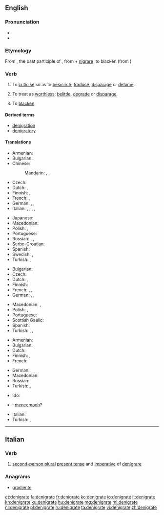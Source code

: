 ==English==
{{was wotd|2009|June|28}}

===Pronunciation===
* {{IPA|/ˈdɛn.ɪ.ɡɹeɪt/|lang=en}}
* {{audio|en-us-denigrate.ogg|Audio (US)|lang=en}}

===Etymology===
From {{etyl|la|en}} {{m|la|dēnigrātus}}, the past participle of {{m|la|dēnigrāre||to blacken}}, from {{m|la|dē}} + [[nigrare]] 'to blacken (from {{term|niger||black|lang=la}})

===Verb===
{{en-verb|denigrat}}

# {{context|transitive|lang=en}} To [[criticise]] so as to [[besmirch]]; [[traduce]], [[disparage]] or [[defame]].
# {{context|transitive|lang=en}} To treat as [[worthless]]; [[belittle]], [[degrade]] or [[disparage]].
# {{context|rare|lang=en}} To [[blacken]]. <!-- this usage is the literal sense, yet obscure at best -->

====Derived terms====
* [[denigration]]
* [[denigratory]]

====Translations====
{{trans-top|to criticise so as to besmirch}}
* Armenian: {{t|hy|սևացնել}}
* Bulgarian: {{t+|bg|очерням}}
* Chinese:
*: Mandarin: {{t+|cmn|玷污|tr=diànwù|sc=Hani}}, {{t|cmn|詆毀|sc=Hani}}, {{t+|cmn|诋毁|tr=dǐhuǐ|sc=Hani}}
* Czech: {{t+|cs|pošpinit}}
* Dutch: {{t+|nl|kleineren}}, {{t+|nl|denigreren}}
* Finnish: {{t+|fi|mustamaalata}}, {{t+|fi|mustata}}
* French: {{t+|fr|dénigrer}}, {{t+|fr|médire}}
* German: {{t+|de|anschwärzen}}, {{t+|de|verleumden}}, {{t+|de|verunglimpfen}}
* Italian: {{t+|it|denigrare}}, {{t+|it|criticare}}, {{t|it|sparlare}}, {{t+|it|parlare male}}, {{t|it|diffamare}}
{{trans-mid}}
* Japanese: {{t+|ja|侮辱|tr=ぶじょくする, bujoku suru|alt=侮辱する|sc=Jpan}}
* Macedonian: {{t|mk|оцрнува|tr=oc'rnuva}}
* Polish: {{t|pl|uwłaczać}}, {{t|pl|oczerniać}}
* Portuguese: {{t+|pt|denegrir}}
* Russian: {{t+|ru|клевета́ть}}, {{t+|ru|нагова́ривать}}, {{t+|ru|очерня́ть}}
* Serbo-Croatian: {{t+|sh|ocrniti}}
* Spanish: {{t+|es|denigrar}}
* Swedish: {{t|sv|svärta ner}}, {{t|sv|racka ned på}}
* Turkish: {{t|tr|karalatmak}}, {{t+|tr|siyahlatmak}}
{{trans-bottom}}

{{trans-top|to treat as worthless}}
* Bulgarian: {{t+|bg|омаловажавам}}
* Czech: {{t|cs|znevažovat}}
* Dutch: {{t+|nl|kleineren}}, {{t+|nl|denigreren}}
* Finnish: {{t|fi|vähätellä}}
* French: {{t+|fr|dénigrer}}, {{t+|fr|rabaisser}}, {{t+|fr|déprécier}}
* German: {{t+|de|verleumden}}, {{t+|de|verunglimpfen}}, {{t+|de|herabsetzen}}
{{trans-mid}}
* Macedonian: {{t|mk|омаловажува|tr=omalovážuva}}, {{t|mk|понижува|tr=ponížuva}}
* Polish: {{t|pl|pomniejszyć}}, {{t|pl|umniejszać}}
* Portuguese: {{t+|pt|denegrir}}
* Scottish Gaelic: {{t|gd|dèan dìmeas air}}
* Spanish: {{t+|es|denigrar}}
* Turkish: {{t+|tr|aşağılamak}}, {{t+|tr|iftira etmek}}, {{t+|tr|kara çalmak}}
{{trans-bottom}}

{{trans-top|blacken}}
* Armenian: {{t|hy|սևացնել}}
* Bulgarian: {{t+|bg|почерням}}
* Dutch: {{t+|nl|zwartmaken}}
* Finnish: {{t+|fi|mustata}}, {{t|fi|pimentää}}
* French: {{t+|fr|noircir}}
{{trans-mid}}
* German: {{t+|de|anschwärzen}}
* Macedonian: {{t|mk|оцрнува|tr=oc'rnuva}}
* Russian: {{t+|ru|черни́ть}}
* Turkish: {{t|tr|karalatmak}}, {{t+|tr|siyahlatmak}}
{{trans-bottom}}

{{checktrans-top}}
* Ido: {{t-check|io|denigrar}}
* {{ttbc|id}}: [[cemooh|mencemooh]]?
{{trans-mid}}
* Italian: {{t-check|it|denigrare}}
* Turkish: {{t-check|tr|küçümsemek}}, {{t-check|tr|kötülemek}}
{{trans-bottom}}

----

==Italian==

===Verb===
{{head|it|verb forms}}

# [[second-person plural]] [[present tense]] and [[imperative]] of [[denigrare]]

===Anagrams===
* [[gradiente#Italian|gradiente]]

[[et:denigrate]]
[[fa:denigrate]]
[[fr:denigrate]]
[[ko:denigrate]]
[[io:denigrate]]
[[it:denigrate]]
[[kn:denigrate]]
[[ku:denigrate]]
[[hu:denigrate]]
[[mg:denigrate]]
[[ml:denigrate]]
[[nl:denigrate]]
[[pl:denigrate]]
[[ru:denigrate]]
[[ta:denigrate]]
[[vi:denigrate]]
[[zh:denigrate]]